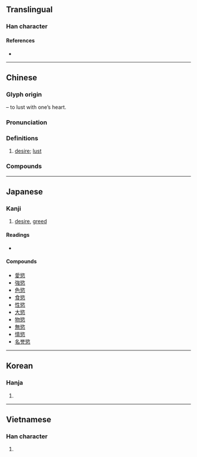 {{also|欲}}
{{character info}}
==Translingual==

===Han character===
{{Han char|rn=61|rad=心|as=11|sn=15|four=87338|canj=COP|ids=⿱欲心}}

====References====
* {{Han ref|kx=0401.180|dkj=11163|dj=0741.070|hdz=42343.110|uh=617E|ud=24958|bh=BCA4|bd=48292}}

----

==Chinese==
{{zh-forms|s=欲|t2=欲}}

===Glyph origin===
{{Han etym}}
{{Han compound|欲|心|t2=|ls=psc|c1=p|c2=s}} – to lust with one’s heart.

===Pronunciation===
{{zh-pron
|m=yù
|c=juk6
|h=pfs=yu̍k
|mn=io̍k
|cat=n
}}

===Definitions===
{{zh-hanzi}}

# [[desire]]; [[lust]]

===Compounds===
{{zh-der|情慾|慾令智昏|慾火|慾望|慾念|性慾|七情六慾|少私寡慾|慾壑難填|嗜慾|利慾|利慾薰心|私慾|求知慾|省慾去奢|禁慾|獸慾|清心寡慾|禁慾主義|食慾|縱慾|色慾|肉慾|食慾不振|貪慾無藝|貪慾}}

----

==Japanese==

===Kanji===
{{ja-kanji|grade=uc|rs=心11}}

# [[desire]], [[greed]]

====Readings====
* {{ja-readings|on=[[よく]] (yoku)|kun=[[このみ]] (konomi), [[むさぼる]] (musaboru)}}

====Compounds====
* [[愛慾]]
* [[強慾]]
* [[色慾]]
* [[食慾]]
* [[性慾]]
* [[大慾]]
* [[物慾]]
* [[無慾]]
* [[情慾]]
* [[名誉慾]]

----

==Korean==

===Hanja===
{{ko-hanja|hangeul=욕|eumhun=|rv=yok|mr=yok|y=yok}}

# {{rfdef|ko|sort=心11}}

----

==Vietnamese==

===Han character===
{{vi-hantu|dục}}

# {{rfdef|vi}}